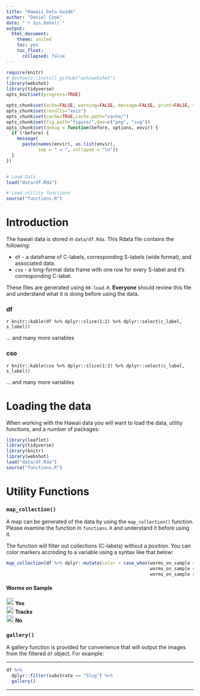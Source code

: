 ```yaml
---
title: "Hawaii Data Guide"
author: "Daniel Cook"
date: "`r Sys.Date()`"
output: 
  html_document:
    theme: united
    toc: yes
    toc_float:
      collapsed: false
---
```


```r
require(knitr)
# devtools::install_github("wch/webshot")
library(webshot)
library(tidyverse)
opts_knit$set(progress=TRUE)

opts_chunk$set(echo=FALSE, warning=FALSE, message=FALSE, print=FALSE, verbose=TRUE)
opts_chunk$set(results="asis")
opts_chunk$set(cache=TRUE,cache.path="cache/")
opts_chunk$set(fig.path="figure/",dev=c("png", "svg"))
opts_chunk$set(debug = function(before, options, envir) {
  if (!before) {
    message(
      paste(names(envir), as.list(envir),
            sep = " = ", collapse = "\n"))
  }
})


# Load Data
load("data/df.Rda")

# Load utility functions
source("functions.R")

```

#  Introduction

The hawaii data is stored in `data/df.Rda`. This Rdata file contains the following:

* `df` - a dataframe of C-labels, corresponding S-labels (wide format), and associated data.
* `cso` - a long-format data frame with one row for every S-label and it's corresponding C-label.

These files are generated using `00-load.R`. __Everyone__ should review this file and understand what it is doing before using the data.

### df

`r knitr::kable(df %>% dplyr::slice(1:2) %>% dplyr::select(c_label, s_label))`

... and many more variables

### cso

`r knitr::kable(cso %>% dplyr::slice(1:2) %>% dplyr::select(c_label, s_label))`

... and many more variables

# Loading the data

When working with the Hawaii data you will want to load the data, utility functions, and a number of packages:

```r
library(leaflet)
library(tidyverse)
library(knitr)
library(webshot)
load("data/df.Rda")
source("functions.R")
```

# Utility Functions

### `map_collection()`

A map can be generated of the data by using the `map_collection()` function. Please examine the function in `functions.R` and understand it before using it.

The function will filter out collections (C-labels) without a position. You can color markers accroding to a variable using a syntax like that below:

```r
map_collection(df %>% dplyr::mutate(color = case_when(worms_on_sample == "Yes" ~ "green",
                                                      worms_on_sample == "Tracks" ~ "orange",
                                                      worms_on_sample == "No" ~ "grey")) , "color")
```

<h4>Worms on Sample</h4>
<div><img src='https://storage.googleapis.com/andersenlab.org/img/green.svg' width='20px'> __Yes__</div>
<div><img src='https://storage.googleapis.com/andersenlab.org/img/orange.svg' width='20px'> __Tracks__</div>
<div><img src='https://storage.googleapis.com/andersenlab.org/img/grey.svg' width='20px'> __No__</div>

### `gallery()`

A gallery function is provided for convenience that will output the images from the filtered `df` object. For example:

- - - -

```r

df %>%
  dplyr::filter(substrate == "Slug") %>%
  gallery()

```

- - - -

